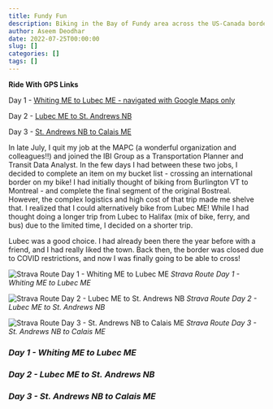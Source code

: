 ```yaml
---
title: Fundy Fun
description: Biking in the Bay of Fundy area across the US-Canada border
author: Aseem Deodhar
date: 2022-07-25T00:00:00
slug: []
categories: []
tags: []
---
```


**Ride With GPS Links**

Day 1 - [Whiting ME to Lubec ME - navigated with Google Maps only](https://goo.gl/maps/R1xoUf5f77RWbPW6A)

Day 2 - [Lubec ME to St. Andrews NB](https://ridewithgps.com/routes/40179263)

Day 3 - [St. Andrews NB to Calais ME](https://ridewithgps.com/routes/40181261)

In late July, I quit my job at the MAPC (a wonderful organization and colleagues!!) and joined the IBI Group as a Transportation Planner and Transit Data Analyst. In the few days I had between these two jobs, I decided to complete an item on my bucket list - crossing an international border on my bike! I had initially thought of biking from Burlington VT to Montreal - and complete the final segment of the original Bostreal. However, the complex logistics and high cost of that trip made me shelve that. I realized that I could alternatively bike from Lubec ME! While I had thought doing a longer trip from Lubec to Halifax (mix of bike, ferry, and bus) due to the limited time, I decided on a shorter trip.

Lubec was a good choice. I had already been there the year before with a friend, and I had really liked the town. Back then, the border was closed due to COVID restrictions, and now I was finally going to be able to cross!

![Strava Route Day 1 - Whiting ME to Lubec ME](strava_day1.jpg)
*Strava Route Day 1 - Whiting ME to Lubec ME*

![Strava Route Day 2 - Lubec ME to St. Andrews NB](strava_day2.jpg) 
*Strava Route Day 2 - Lubec ME to St. Andrews NB*

![Strava Route Day 3 - St. Andrews NB to Calais ME](strava_day3.jpg) 
*Strava Route Day 3 - St. Andrews NB to Calais ME*


### *Day 1 - Whiting ME to Lubec ME*

### *Day 2 - Lubec ME to St. Andrews NB*

### *Day 3 - St. Andrews NB to Calais ME*
